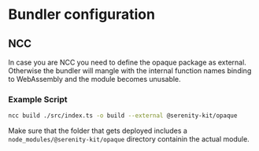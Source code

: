 # Bundler configuration

## NCC

In case you are NCC you need to define the opaque package as external. Otherwise the bundler will mangle with the internal function names binding to WebAssembly and the module becomes unusable.

### Example Script

```sh
ncc build ./src/index.ts -o build --external @serenity-kit/opaque
```

Make sure that the folder that gets deployed includes a `node_modules/@serenity-kit/opaque` directory containin the actual module.
